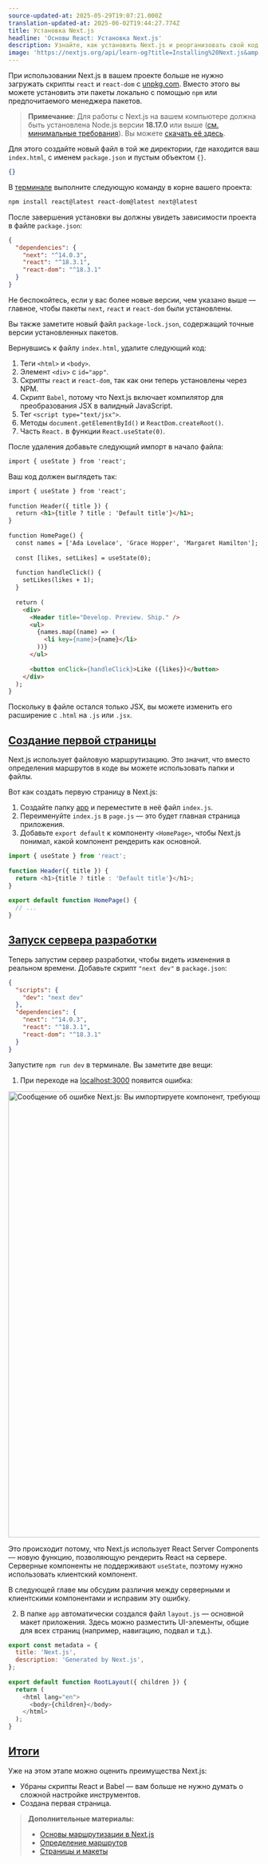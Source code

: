 ```yaml
---
source-updated-at: 2025-05-29T19:07:21.000Z
translation-updated-at: 2025-06-02T19:44:27.774Z
title: Установка Next.js
headline: 'Основы React: Установка Next.js'
description: Узнайте, как установить Next.js и реорганизовать свой код.
image: 'https://nextjs.org/api/learn-og?title=Installing%20Next.js&amp;chapter=9'
---
```


При использовании Next.js в вашем проекте больше не нужно загружать скрипты `react` и `react-dom` с [unpkg.com](http://unpkg.com). Вместо этого вы можете установить эти пакеты локально с помощью `npm` или предпочитаемого менеджера пакетов.

> **Примечание**: Для работы с Next.js на вашем компьютере должна быть установлена Node.js версии **18.17.0** или выше ([см. минимальные требования](/docs/getting-started/installation)). Вы можете [скачать её здесь](https://nodejs.org/en/).

Для этого создайте новый файл в той же директории, где находится ваш `index.html`, с именем `package.json` и пустым объектом `{}`.

```json {1} filename="package.json"
{}
```

В [терминале](https://code.visualstudio.com/docs/terminal/basics) выполните следующую команду в корне вашего проекта:

```bash filename="Terminal"
npm install react@latest react-dom@latest next@latest
```

После завершения установки вы должны увидеть зависимости проекта в файле `package.json`:

```json filename="package.json"
{
  "dependencies": {
    "next": "^14.0.3",
    "react": "^18.3.1",
    "react-dom": "^18.3.1"
  }
}
```

Не беспокойтесь, если у вас более новые версии, чем указано выше — главное, чтобы пакеты `next`, `react` и `react-dom` были установлены.

Вы также заметите новый файл `package-lock.json`, содержащий точные версии установленных пакетов.

Вернувшись к файлу `index.html`, удалите следующий код:

1. Теги `<html>` и `<body>`.
2. Элемент `<div>` с `id="app"`.
3. Скрипты `react` и `react-dom`, так как они теперь установлены через NPM.
4. Скрипт `Babel`, потому что Next.js включает компилятор для преобразования JSX в валидный JavaScript.
5. Тег `<script type="text/jsx">`.
6. Методы `document.getElementById()` и `ReactDom.createRoot()`.
7. Часть `React.` в функции `React.useState(0)`.

После удаления добавьте следующий импорт в начало файла:

```html filename="index.html"
import { useState } from 'react';
```

Ваш код должен выглядеть так:

```html {1} filename="index.html"
import { useState } from 'react';
 
function Header({ title }) {
  return <h1>{title ? title : 'Default title'}</h1>;
}
 
function HomePage() {
  const names = ['Ada Lovelace', 'Grace Hopper', 'Margaret Hamilton'];
 
  const [likes, setLikes] = useState(0);
 
  function handleClick() {
    setLikes(likes + 1);
  }
 
  return (
    <div>
      <Header title="Develop. Preview. Ship." />
      <ul>
        {names.map((name) => (
          <li key={name}>{name}</li>
        ))}
      </ul>
 
      <button onClick={handleClick}>Like ({likes})</button>
    </div>
  );
}
```

Поскольку в файле остался только JSX, вы можете изменить его расширение с `.html` на `.js` или `.jsx`.

[Создание первой страницы](#creating-your-first-page)
-----------------------------------------------------

Next.js использует файловую маршрутизацию. Это значит, что вместо определения маршрутов в коде вы можете использовать папки и файлы.

Вот как создать первую страницу в Next.js:

1. Создайте папку [app](/docs/app/building-your-application/routing#the-app-router) и переместите в неё файл `index.js`.
2. Переименуйте `index.js` в `page.js` — это будет главная страница приложения.
3. Добавьте `export default` к компоненту `<HomePage>`, чтобы Next.js понимал, какой компонент рендерить как основной.

```js {7} filename="app/page.js"
import { useState } from 'react';
 
function Header({ title }) {
  return <h1>{title ? title : 'Default title'}</h1>;
}
 
export default function HomePage() {
  // ...
}
```

[Запуск сервера разработки](#running-the-development-server)
-----------------------------------------------------------------

Теперь запустим сервер разработки, чтобы видеть изменения в реальном времени. Добавьте скрипт `"next dev"` в `package.json`:

```json {2,3,4} filename="package.json"
{
  "scripts": {
    "dev": "next dev"
  },
  "dependencies": {
    "next": "^14.0.3",
    "react": "^18.3.1",
    "react-dom": "^18.3.1"
  }
}
```

Запустите `npm run dev` в терминале. Вы заметите две вещи:

1. При переходе на [localhost:3000](http://localhost:3000) появится ошибка:

<Image
  alt="Сообщение об ошибке Next.js: Вы импортируете компонент, требующий useState. Это работает только в клиентском компоненте..."
  srcLight="https://h8DxKfmAPhn8O0p3.public.blob.vercel-storage.com/learn/light/learn-usestate-rsc-error.png"
  srcDark="https://h8DxKfmAPhn8O0p3.public.blob.vercel-storage.com/learn/dark/learn-usestate-rsc-error.png"
  width="1600"
  height="894"
/>

Это происходит потому, что Next.js использует React Server Components — новую функцию, позволяющую рендерить React на сервере. Серверные компоненты не поддерживают `useState`, поэтому нужно использовать клиентский компонент.

В следующей главе мы обсудим различия между серверными и клиентскими компонентами и исправим эту ошибку.

2. В папке `app` автоматически создался файл `layout.js` — основной макет приложения. Здесь можно разместить UI-элементы, общие для всех страниц (например, навигацию, подвал и т.д.).

```js filename="/app/layout.js"
export const metadata = {
  title: 'Next.js',
  description: 'Generated by Next.js',
};
 
export default function RootLayout({ children }) {
  return (
    <html lang="en">
      <body>{children}</body>
    </html>
  );
}
```

[Итоги](#summary)
-------------------

Уже на этом этапе можно оценить преимущества Next.js:

* Убраны скрипты React и Babel — вам больше не нужно думать о сложной настройке инструментов.
* Создана первая страница.

> **Дополнительные материалы:**
> 
> * [Основы маршрутизации в Next.js](/docs/app/building-your-application/routing)
> * [Определение маршрутов](/docs/app/building-your-application/routing/defining-routes)
> * [Страницы и макеты](/docs/app/building-your-application/routing/pages-and-layouts)